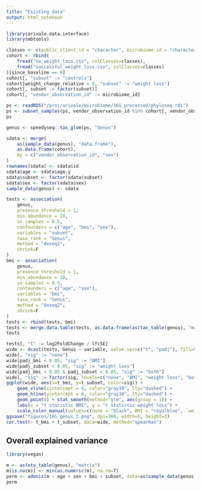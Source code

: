 ```yaml
---
title: "Existing data"
output: html_notebook
---
```



```r
library(arivale.data.interface)
library(mbtools)
```

```r
classes <- c(public_client_id = "character", microbiome_id = "character")
cohort <- rbind(
    fread("no_weight_loss.csv", colClasses=classes),
    fread("successful_weight_loss.csv", colClasses=classes)
)[since_baseline == 0]
cohort[, "subset" := "controls"]
cohort[weight_change_relative < 0, "subset" := "weight loss"]
cohort[, subset := factor(subset)]
cohort[, "vendor_observation_id" := microbiome_id]
```

```r
ps <- readRDS("/proj/arivale/microbiome/16S_processed/phyloseq.rds")
ps <- subset_samples(ps, vendor_observation_id %in% cohort[, vendor_observation_id])
ps
```

```r
genus <- speedyseq::tax_glom(ps, "Genus")

sdata <- merge(
    as(sample_data(genus), "data.frame"),
    as.data.frame(cohort),
    by = c("vendor_observation_id", "sex")
)
rownames(sdata) <- sdata$id
sdata$age <- sdata$age.y
sdata$subset <- factor(sdata$subset)
sdata$sex <- factor(sdata$sex)
sample_data(genus) <- sdata
```

```r
tests <- association(
    genus, 
    presence_threshold = 1,
    min_abundance = 10,
    in_samples = 0.5,
    confounders = c("age", "bmi", "sex"),
    variables = "subset",
    taxa_rank = "Genus",
    method = "deseq2",
    shrink=F
)
bmi <- association(
    genus, 
    presence_threshold = 1,
    min_abundance = 10,
    in_samples = 0.5,
    confounders = c("age", "sex"),
    variables = "bmi",
    taxa_rank = "Genus",
    method = "deseq2",
    shrink=F
)
tests <- rbind(tests, bmi)
tests <- merge.data.table(tests, as.data.frame(as(tax_table(genus), "matrix")), on="Genus")
tests
```

```r
tests[, "t" := log2FoldChange / lfcSE]
wide <- dcast(tests, Genus ~ variable, value.var=c("t", "padj"), fill=0)
wide[, "sig" := "none"]
wide[padj_bmi < 0.05, "sig" := "BMI"]
wide[padj_subset < 0.05, "sig" := "weight loss"]
wide[padj_bmi < 0.05 & padj_subset < 0.05, "sig" := "both"]
wide[, "sig" := factor(sig, levels=c("none", "BMI", "weight loss", "both"))]
ggplot(wide, aes(x=t_bmi, y=t_subset, color=sig)) +
    geom_vline(xintercept = 0, color="gray30", lty="dashed") +
    geom_hline(yintercept = 0, color="gray30", lty="dashed") +
    geom_point() + stat_smooth(method="glm", aes(group = 1)) +
    labs(x = "t statistic BMI", y = "t statistic weight loss") +
    scale_color_manual(values=c(none = "black", BMI = "royalblue", `weight loss`="orange", both = "red"))
ggsave("figures/16S_genus_t.png", dpi=300, width=5, height=3)
cor.test(~ t_bmi + t_subset, data=wide, method="spearman")
```

## Overall explained variance

```r
library(vegan)

m <- as(otu_table(genus), "matrix")
m[is.na(m)] <- min(as.numeric(m), na.rm=T)
perm <- adonis(m ~ age + sex + bmi + subset, data=as(sample_data(genus), "data.frame"), method="bray")
perm
```